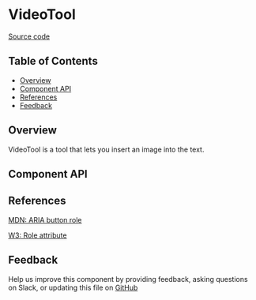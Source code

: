 
# VideoTool

[Source code](https://github.com/leemonade/bubbles/tree/main/packages/editors/src/tool/VideoTool/VideoTool.js)

## Table of Contents

<!-- START doctoc generated TOC please keep comment here to allow auto update -->
<!-- DON'T EDIT THIS SECTION, INSTEAD RE-RUN doctoc TO UPDATE -->

- [Overview](#overview)
- [Component API](#component-api)
- [References](#references)
- [Feedback](#feedback)

## Overview

VideoTool is a tool that lets you insert an image into the text.

## Component API

<Preview>
  <Story id="atom-tool-videotool--playground" />
</Preview>

<Props of={VideoTool} />

## References

[MDN: ARIA button role](https://developer.mozilla.org/en-US/docs/Web/Accessibility/ARIA/Roles/button_role)

[W3: Role attribute](https://www.w3.org/WAI/PF/HTML/wiki/RoleAttribute)

## Feedback

Help us improve this component by providing feedback, asking questions on Slack, or updating this file on
[GitHub](https://github.com/leemonade/bubbles/edit/main/packages/editors/src/tool/VideoTool/VideoTool.mdx)
